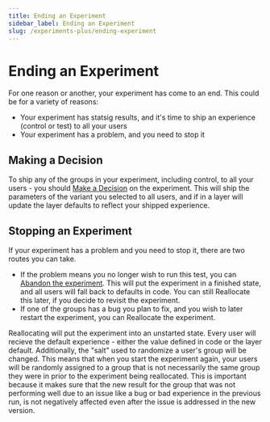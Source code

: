 ```yaml
---
title: Ending an Experiment
sidebar_label: Ending an Experiment
slug: /experiments-plus/ending-experiment
---
```


# Ending an Experiment 
For one reason or another, your experiment has come to an end. This could be for a variety of reasons:
- Your experiment has statsig results, and it's time to ship an experience (control or test) to all your users
- Your experiment has a problem, and you need to stop it

## Making a Decision
To ship any of the groups in your experiment, including control, to all your users - you should [Make a Decision](https://docs.statsig.com/experiments-plus/make-decision) on the experiment. This will ship the parameters of the variant you selected to all users, and if in a layer will update the layer defaults to reflect your shipped experience.

## Stopping an Experiment
If your experiment has a problem and you need to stop it, there are two routes you can take.
- If the problem means you no longer wish to run this test, you can [Abandon the experiment](https://docs.statsig.com/experiments-plus/abandon). This will put the experiment in a finished state, and all users will fall back to defaults in code. You can still Reallocate this later, if you decide to revisit the experiment.
- If one of the groups has a bug you plan to fix, and you wish to later restart the experiment, you can Reallocate the experiment.

Reallocating will put the experiment into an unstarted state. Every user will recieve the default experience - either the value defined in code or the layer default. Additionally, the "salt" used to randomize a user's group will be changed. This means that when you start the experiment again, your users will be randomly assigned to a group that is not necessarily the same group they were in prior to the experiment being reallocated. This is important because it makes sure that the new result for the group that was not performing well due to an issue like a bug or bad experience in the previous run, is not negatively affected even after the issue is addressed in the new version.
